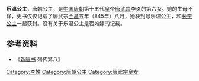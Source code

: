 {{東亞女性歷史人物
| 名稱=乐温公主
| 身份=[[唐朝|唐朝]]公主
| 畫像=
| 說明=
| 姓=李
| 封爵=[[公主|公主]]
| 位號=
| 封號=乐温公主
| 出生年=
| 婚年=
| 逝世年=
| 諡號=
| 墳墓=
| 父親=[[唐武宗|唐武宗]][[李炎|李炎]]
|}}
'''乐温公主'''，唐朝公主，是[[中国|中国]][[唐朝|唐朝]]第十五代皇帝[[唐武宗|唐武宗]]李炎的第六女。她的生母不详，史书仅仅记载了唐武宗[[会昌_(唐朝)|会昌]]五年（845年）八月，她获封号乐温公主，和[[长宁公主|长宁公主]]一起获封。没有关于乐温公主是否婚嫁的记载。
== 参考资料 ==
*《[[新唐书|新唐书]] 列传第八》

[[Category:李姓|Category:李姓]]
[[Category:唐朝公主|Category:唐朝公主]]
[[Category:唐武宗皇女|Category:唐武宗皇女]]
